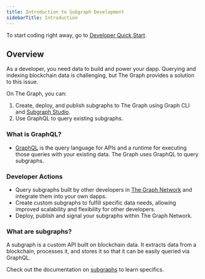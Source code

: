 ```yaml
---
title: Introduction to Subgraph Development
sidebarTitle: Introduction
---
```


To start coding right away, go to [Developer Quick Start](/subgraphs/quick-start/).

## Overview

As a developer, you need data to build and power your dapp. Querying and indexing blockchain data is challenging, but The Graph provides a solution to this issue.

On The Graph, you can:

1. Create, deploy, and publish subgraphs to The Graph using Graph CLI and [Subgraph Studio](https://thegraph.com/studio/).
2. Use GraphQL to query existing subgraphs.

### What is GraphQL?

- [GraphQL](https://graphql.org/learn/) is the query language for APIs and a runtime for executing those queries with your existing data. The Graph uses GraphQL to query subgraphs.

### Developer Actions

- Query subgraphs built by other developers in [The Graph Network](https://thegraph.com/explorer) and integrate them into your own dapps.
- Create custom subgraphs to fulfill specific data needs, allowing improved scalability and flexibility for other developers.
- Deploy, publish and signal your subgraphs within The Graph Network.

### What are subgraphs?

A subgraph is a custom API built on blockchain data. It extracts data from a blockchain, processes it, and stores it so that it can be easily queried via GraphQL.

Check out the documentation on [subgraphs](/subgraphs/developing/subgraphs/) to learn specifics.
